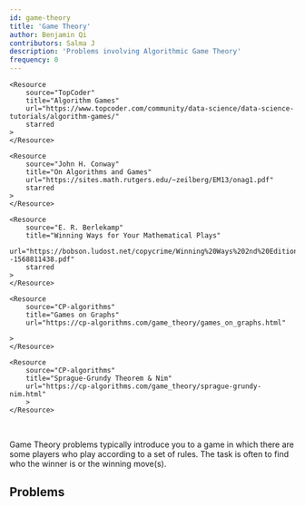```yaml
---
id: game-theory
title: 'Game Theory'
author: Benjamin Qi
contributors: Salma J
description: 'Problems involving Algorithmic Game Theory'
frequency: 0
---
```


<IncompleteSection />

<Resources>

	<Resource
		source="TopCoder"
		title="Algorithm Games"
		url="https://www.topcoder.com/community/data-science/data-science-tutorials/algorithm-games/"
		starred
	>
	</Resource>

    <Resource
    	source="John H. Conway"
    	title="On Algorithms and Games"
    	url="https://sites.math.rutgers.edu/~zeilberg/EM13/onag1.pdf"
    	starred
    >
    </Resource>

    <Resource
    	source="E. R. Berlekamp"
    	title="Winning Ways for Your Mathematical Plays"
    	url="https://bobson.ludost.net/copycrime/Winning%20Ways%202nd%20Edition/Winning.Ways.for.Your.Mathematical.Plays.V3--1568811438.pdf"
    	starred
    >
    </Resource>

    <Resource
    	source="CP-algorithms"
    	title="Games on Graphs"
    	url="https://cp-algorithms.com/game_theory/games_on_graphs.html"

    >
    </Resource>

    <Resource
    	source="CP-algorithms"
    	title="Sprague-Grundy Theorem & Nim"
    	url="https://cp-algorithms.com/game_theory/sprague-grundy-nim.html"
    	>
    </Resource>

</Resources>

<br />

Game Theory problems typically introduce you to a game in which there are some players who play according to a set of rules. The task is often to find who the winner is or the winning move(s).

## Problems

<Problems problems="general" />
